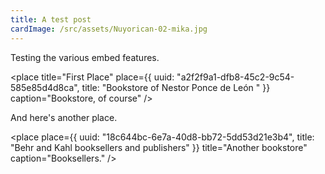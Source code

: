 ```yaml
---
title: A test post
cardImage: /src/assets/Nuyorican-02-mika.jpg
---
```


Testing the various embed features.

<place
  title="First Place"
  place={{
    uuid: "a2f2f9a1-dfb8-45c2-9c54-585e85d4d8ca",
    title: "Bookstore of Nestor Ponce de León "
  }}
  caption="Bookstore, of course"
/>

And here's another place. 

<place
  place={{
    uuid: "18c644bc-6e7a-40d8-bb72-5dd53d21e3b4",
    title: "Behr and Kahl booksellers and publishers"
  }}
  title="Another bookstore"
  caption="Booksellers."
/>
